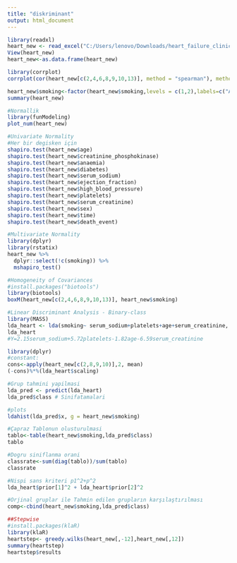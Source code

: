 ---
title: "diskriminant"
output: html_document
---
```{r}
library(readxl)
heart_new <- read_excel("C:/Users/lenovo/Downloads/heart_failure_clinical_records.xlsx")
View(heart_new)
heart_new<-as.data.frame(heart_new)

```

```{r}
library(corrplot)
corrplot(cor(heart_new[c(2,4,6,8,9,10,13)], method = "spearman"), method="number") #type="upper" eklenebilir

```

```{r}
heart_new$smoking<-factor(heart_new$smoking,levels = c(1,2),labels=c("A","B"))
summary(heart_new)
```
```{r}
#Normallik
library(funModeling)
plot_num(heart_new)

```
```{r}
#Univariate Normality
#Her bir degisken için
shapiro.test(heart_new$age)
shapiro.test(heart_new$creatinine_phosphokinase)
shapiro.test(heart_new$anaemia)
shapiro.test(heart_new$diabetes)
shapiro.test(heart_new$serum_sodium)
shapiro.test(heart_new$ejection_fraction)
shapiro.test(heart_new$high_blood_pressure)
shapiro.test(heart_new$platelets)
shapiro.test(heart_new$serum_creatinine)
shapiro.test(heart_new$sex)
shapiro.test(heart_new$time)
shapiro.test(heart_new$death_event)
```
```{r}
#Multivariate Normality
library(dplyr)
library(rstatix)
heart_new %>% 
  dplyr::select(!c(smoking)) %>%
  mshapiro_test()

```
```{r}
#Homogeneity of Covariances
#install.packages("biotools")
library(biotools)
boxM(heart_new[c(2,4,6,8,9,10,13)], heart_new$smoking)
```
```{r}
#Linear Discriminant Analysis - Binary-class
library(MASS) 
lda_heart <- lda(smoking~ serum_sodium+platelets+age+serum_creatinine, data=heart_new) 
lda_heart
#Y=2.15serum_sodium+5.72platelets-1.82age-6.59serum_creatinine
```
```{r}
library(dplyr)
#constant:
cons<-apply(heart_new[c(2,8,9,10)],2, mean)
(-cons)%*%(lda_heart$scaling)
```
```{r}
#Grup tahmini yapilmasi
lda_pred <- predict(lda_heart)
lda_pred$class # Sinifatamalari 

```
```{r}
#plots
ldahist(lda_pred$x, g = heart_new$smoking)
```
```{r}
#Çapraz Tablonun olusturulmasi
tablo<-table(heart_new$smoking,lda_pred$class)
tablo
```
```{r}
#Dogru siniflanma orani
classrate<-sum(diag(tablo))/sum(tablo)
classrate
```
```{r}
#Nispi sans kriteri p1^2+p^2
lda_heart$prior[1]^2 + lda_heart$prior[2]^2
```
```{r}
#Orjinal gruplar ile Tahmin edilen grupların karşılaştırılması
comp<-cbind(heart_new$smoking,lda_pred$class)
```

```{r}
##Stepwise 
#install.packages(klaR)
library(klaR)
heartstep<- greedy.wilks(heart_new[,-12],heart_new[,12])
summary(heartstep)
heartstep$results


```

